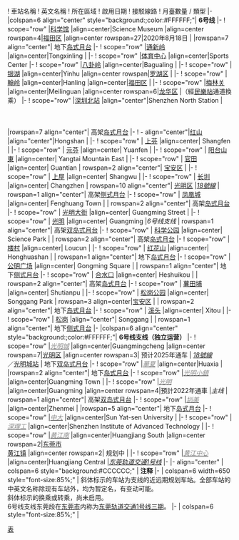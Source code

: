{{Start box}}
! 車站名稱{{ref label|Line_4_Table|1|1↑}}
! 英文名稱{{ref label|Line_4_Table|1|1↑}}
! 所在區域
! 啟用日期
! 接駁線路{{ref label|Line_4_Table|2|2↑}}
! 月臺數量 / 類型
|-
|colspan=6 align="center" style="background:{{深圳地鐵色彩|6号线}};color:#FFFFFF;"| '''6号线'''
|-
! scope="row" |[[科学馆站|科学馆]]
|align=center|Science Museum
|align=center rowspan=4|[[福田区]]
|align=center rowspan=27|2020年8月18日
|{{深圳地鐵|1|c}}
|rowspan=7 align="center"| 地下[[岛式月台]]
|-
! scope="row" |[[通新岭站|通新岭]]
|align=center|Tongxinling
|{{深圳地鐵|3|c}}
|-
! scope="row" |[[体育中心站 (深圳)|体育中心]]
|align=center|Sports Center
|-
! scope="row" |[[八卦岭站|八卦岭]]
|align=center|Bagualing 
|{{深圳地鐵|7|c}}
|-
! scope="row" |[[银湖站 (深圳地铁)|银湖]]
|align=center|Yinhu
|align=center rowspan|[[罗湖区]]
|{{深圳地鐵|9|c}}
|-
! scope="row" |[[翰岭站|翰岭]]
|align=center|Hanling
|align=center|[[福田区]]
|
|-
! scope="row" |[[梅林关站|梅林关]]
|align=center|Meilinguan
|align=center rowspan=6|[[龙华区 (深圳市)|龙华区]]
|（經[[民樂站 (深圳)|民樂站]]通道換乘{{深圳地鐵|4|c}}）
|-
! scope="row" |[[深圳北站|深圳北站]] 
|align="center"|Shenzhen North Station
| {{深圳地铁|4號綫|c}} {{深圳地铁|5號綫|c}}<br>{{中国铁路名|广深港高速铁路}}<br>{{中国铁路名|厦深铁路}}<br>''{{中国铁路名|深茂铁路}}''<br>''{{中国铁路名|贛深客運專線}}''
|rowspan=7 align="center"| 高架[[岛式月台]]
|- 
! - align="center"|[[红山站_(深圳)|红山]] 
|align="center"|Hongshan
| {{深圳地铁|4號綫|c}}
|-
! scope="row" | [[上芬站|上芬]]
|align=center| Shangfen
|
|- 
! scope="row" | [[元芬站|元芬]] 
|align=center| Yuanfen
|
|-
! scope="row" | [[阳台山東站|阳台山東]] 
|align=center| Yangtai Mountain East
|
|- 
! scope="row" | [[官田站|官田]] 
|align=center| Guantian
| rowspan=2 align="center"| [[宝安区]]
|
|-
! scope="row" | [[上屋站|上屋]] 
|align=center| Shangwu
|''{{深圳地鐵|13|c}}''
|- 
! scope="row" | [[长圳站|长圳]] 
|align=center| Changzhen
| rowspan=10 align="center"| [[光明区]]
|''[[深圳地鐵18號線|18號線]]''
| rowspan=1 align="center"| 高架[[侧式月台]]
|-
! scope="row" | [[凤凰城站 (深圳)|凤凰城]] 
|align=center| Fenghuang Town
|''{{深圳地鐵|13|c}}''
| rowspan=2 align="center"| 高架[[岛式月台]]
|- 
! scope="row" | [[光明大街站|光明大街]] 
|align=center| Guangming Street
|
|-
! scope="row" | [[光明站 (深圳)|光明]] 
|align=center| Guangming
|''6号线支线''
| rowspan=1 align="center"| 高架[[双岛式月台]]
|-
! scope="row" | [[科学公园站 (深圳)|科学公园]] 
|align=center| Science Park
|
| rowspan=2 align="center"| 高架[[岛式月台]]
|-
! scope="row" | [[楼村站|楼村]] 
|align=center| Loucun
|
|-
! scope="row" | [[红花山站|红花山]] 
|align=center| Honghuashan
|
| rowspan=1 align="center"| 地下[[岛式月台]]
|-
! scope="row" | [[公明广场站|公明广场]] 
|align=center| Gongming Square
|''{{深圳地鐵|13|c}}''
| rowspan=1 align="center"| 地下[[侧式月台]]
|-
! scope="row" | [[合水口站|合水口]] 
|align=center| Heshuikou
|
| rowspan=2 align="center"| 高架[[岛式月台]]
|-
! scope="row" | [[薯田埔站|薯田埔]] 
|align=center| Shutianpu
|
|-
! scope="row" | [[松岗公园站|松岗公园]] 
|align=center| Songgang Park
| rowspan=3 align=center|[[宝安区]]
|
| rowspan=2 align="center"| 地下[[岛式月台]]
|- 
! scope="row" | [[溪头站|溪头]] 
|align=center| Xitou
|
|-
! scope="row" | [[松岗站|松岗]]
|align="center"| Songgang
|{{深圳地铁|11|c}} ''{{深圳地鐵|12|c}}''
| rowspan=1 align="center"| 地下[[侧式月台]]
|-
|colspan=6 align="center" style="background:{{深圳地鐵色彩|6号线}};color:#FFFFFF;"| '''6号线支线（独立运营）'''
|-
! scope="row" |''<span style="color: #888;">[[光明城站 (地铁)|<span style="color: #888;">光明城</span>]]</span>''
|align=center|Guangmingcheng
|align=center rowspan=7|[[光明区]]
|align=center rowspan=3| 预计2025年通车
|''{{深圳地鐵|13|c}}'' ''[[深圳地鐵18號線|18號線]]''<br>{{中国铁路名|广深港高速铁路}}／''{{中国铁路名|贛深客運專線}}''[[光明城站]]
| 地下[[双岛式月台]]
|-
! scope="row" |''[[華夏站|<span style="color: #888;">華夏</span>]]''
|align=center|Huaxia
|
|rowspan=2 align="center"| 地下[[岛式月台]]
|-
! scope="row" |''[[光明小鎮站|<span style="color: #888;">光明小鎮</span>]]''
|align=center|Guangming Town
|
|-
! scope="row" |''[[光明站 (深圳)|<span style="color: #888;">光明</span>]]''
|align=center|Guangming
|align=center rowspan=4|預計2022年通車
|''{{深圳地鐵|6|c}}主线''
| rowspan=1 align="center"| 高架[[双岛式月台]]
|-
! scope="row" |''[[圳美站|<span style="color: #888;">圳美</span>]]''
|align=center|Zhenmei
|
|rowspan=5 align="center"| 地下[[岛式月台]]
|-
! scope="row" |''[[中大站 (深圳)|<span style="color: #888;">中大</span>]]'' 
|align=center|Sun Yat-sen University
|
|-
! scope="row" |''[[深理工站|<span style="color: #888;">深理工</span>]]''
|align=center|Shenzhen Institute of Advanced Technology
|
|-
! scope="row" |''<span style="color: #888;">[[黄江南站|<span style="color: #888;">黄江南</span>]]</span>''
|align=center|Huangjiang South
|align=center rowspan=2|[[东莞市]]</br>[[黄江镇]]
|align=center rowspan=2| 规划中{{ref label|Line_4_Table|3|3↑}}
|
|-
! scope="row" |''<span style="color: #888;">[[黄江中心站|<span style="color: #888;">黄江中心</span>]]</span>''
|align=center|Huangjiang Central
|''[[东莞轨道交通1号线]]''
|-
|- align="center"
| colspan=6 style="background:#CCCCCC;" | '''注释'''
|-
| colspan=6 width=650 style="font-size:85%;" | {{note label|Line_11_Table|1|1↑}}斜体标示的车站为支线的近远期规划车站。全部车站的中英文名称除现有车站外，均为暂定名，有变动可能。<br />{{note label|Line_11_Table|2|2↑}}斜体标示的换乘或转乘，尚未启用。<br />{{note label|Line_11_Table|3|3↑}}6号线支线东莞段在[[东莞市]]内称为[[东莞轨道交通]][[东莞轨道交通1号线|1号线三期]]。
|-
| colspan=6 style="font-size:85%;" | <div style="text-align: right;">{{Tnavbar|深圳地铁6号线车站列表|mini=1}}</div>
{{end box}}<noinclude>
[[Category:深圳地铁车站列表模板|表]]
</noinclude>